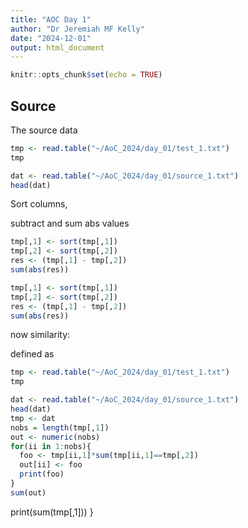 ```yaml
---
title: "AOC Day 1"
author: "Dr Jeremiah MF Kelly"
date: "2024-12-01"
output: html_document
---
```


```r
knitr::opts_chunk$set(echo = TRUE)
```

## Source

The source data

```r
tmp <- read.table("~/AoC_2024/day_01/test_1.txt")
tmp

dat <- read.table("~/AoC_2024/day_01/source_1.txt")
head(dat)
```

Sort columns, 

subtract and sum abs values

```r

tmp[,1] <- sort(tmp[,1])
tmp[,2] <- sort(tmp[,2])
res <- (tmp[,1] - tmp[,2])
sum(abs(res))

tmp[,1] <- sort(tmp[,1])
tmp[,2] <- sort(tmp[,2])
res <- (tmp[,1] - tmp[,2])
sum(abs(res))

```

now similarity:

defined as 

```r
tmp <- read.table("~/AoC_2024/day_01/test_1.txt")
tmp

dat <- read.table("~/AoC_2024/day_01/source_1.txt")
head(dat)
tmp <- dat
nobs = length(tmp[,1])
out <- numeric(nobs)
for(ii in 1:nobs){
  foo <- tmp[ii,1]*sum(tmp[ii,1]==tmp[,2])
  out[ii] <- foo
  print(foo)
}
sum(out)
```


  print(sum(tmp[,1]))
}

